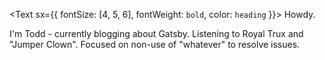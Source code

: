 <Text sx={{ fontSize: [4, 5, 6], fontWeight: `bold`, color: `heading` }}>
  Howdy.
</Text>

I'm Todd - currently blogging about Gatsby. Listening to <a>Royal Trux</a> and "Jumper Clown". Focused on non-use of "whatever" to resolve issues.

